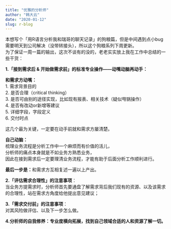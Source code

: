```yaml
---
title: "优雅的分析师"
author: "韩大云"
date: "2020-01-12"
slug: r-blog
---
```


本想写个「用R语言分析我和瑞哥的聊天记录」的狗粮篇，但是中间遇到点小bug需要明天到公司解决（没带转接头），所以这个狗粮系列下周更新。<br>
为了保证一周一篇的输出，这次不谈有的没的，老老实实放上我在工作中总结的一些干货：<br>

**1.「接到需求后 & 开始做需求前」的标准专业操作——动嘴动脑再动手：**<br>

**和需求方动嘴：**<br>
  1. 需求背景目的<br>
	2. 是否合理（critical thinking）<br>
	3. 是否可由别的途径实现，比如现有报表、相关技术（疑似甩锅操作）<br>
	4. 是否有改动or新增等建议<br>
	5. 详细字段，字段定义<br>
	6. 交付时点<br>

这几个最为关键，一定要在动手前就和需求方屡清楚。

**自己动脑：**<br>
梳理业务流程是分析工作中一个麻烦而有价值的活儿，<br>
分析师的痛点本身就是不如业务方熟悉业务，<br>
因此在接到需求后一定要理清业务流程，才能有助于后面分析工作顺利进行。

**最后一步是：**和需求方互相复述一遍以上产出。<br>

**2.「评估需求合理性」的注意事项**：<br>
当业务方提需求时，分析师首先要通盘了解需求背后我们现有的资源、以及该需求的合理性，站在需求方角度给他提出意见建议；

**3.「需求交付前」的注意事项**：<br>
对其风险做评估、以及下一步怎么做。<br>

**4.分析师的自我修养：专业度横向拓展，找到自己领域合适的人和资源了解一切。**
